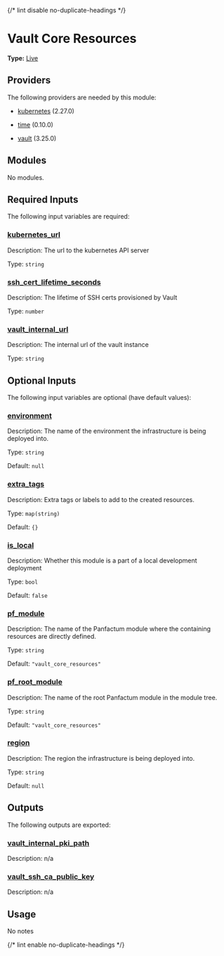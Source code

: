 {/* lint disable no-duplicate-headings */}

# Vault Core Resources

**Type:** [Live](./overview)

## Providers

The following providers are needed by this module:

* [kubernetes](https://registry.terraform.io/providers/hashicorp/kubernetes/2.27.0/docs) (2.27.0)

* [time](https://registry.terraform.io/providers/hashicorp/time/0.10.0/docs) (0.10.0)

* [vault](https://registry.terraform.io/providers/hashicorp/vault/3.25.0/docs) (3.25.0)

## Modules

No modules.

## Required Inputs

The following input variables are required:

### <a name="input_kubernetes_url" /> [kubernetes\_url](#input_kubernetes_url)

Description: The url to the kubernetes API server

Type: `string`

### <a name="input_ssh_cert_lifetime_seconds" /> [ssh\_cert\_lifetime\_seconds](#input_ssh_cert_lifetime_seconds)

Description: The lifetime of SSH certs provisioned by Vault

Type: `number`

### <a name="input_vault_internal_url" /> [vault\_internal\_url](#input_vault_internal_url)

Description: The internal url of the vault instance

Type: `string`

## Optional Inputs

The following input variables are optional (have default values):

### <a name="input_environment" /> [environment](#input_environment)

Description: The name of the environment the infrastructure is being deployed into.

Type: `string`

Default: `null`

### <a name="input_extra_tags" /> [extra\_tags](#input_extra_tags)

Description: Extra tags or labels to add to the created resources.

Type: `map(string)`

Default: `{}`

### <a name="input_is_local" /> [is\_local](#input_is_local)

Description: Whether this module is a part of a local development deployment

Type: `bool`

Default: `false`

### <a name="input_pf_module" /> [pf\_module](#input_pf_module)

Description: The name of the Panfactum module where the containing resources are directly defined.

Type: `string`

Default: `"vault_core_resources"`

### <a name="input_pf_root_module" /> [pf\_root\_module](#input_pf_root_module)

Description: The name of the root Panfactum module in the module tree.

Type: `string`

Default: `"vault_core_resources"`

### <a name="input_region" /> [region](#input_region)

Description: The region the infrastructure is being deployed into.

Type: `string`

Default: `null`

## Outputs

The following outputs are exported:

### <a name="output_vault_internal_pki_path" /> [vault\_internal\_pki\_path](#output_vault_internal_pki_path)

Description: n/a

### <a name="output_vault_ssh_ca_public_key" /> [vault\_ssh\_ca\_public\_key](#output_vault_ssh_ca_public_key)

Description: n/a

## Usage

No notes

{/* lint enable no-duplicate-headings */}
